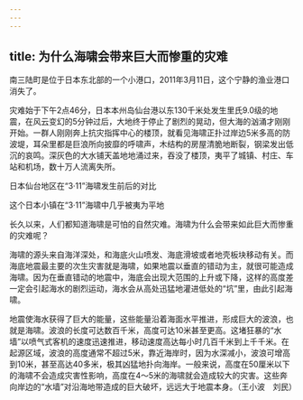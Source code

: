 ```yaml
---
---
---
```

title: 为什么海啸会带来巨大而惨重的灾难
---




南三陆町是位于日本东北部的一个小港口，2011年3月11日，这个宁静的渔业港口消失了。

灾难始于下午2点46分，日本本州岛仙台港以东130千米处发生里氏9.0级的地震，在风云变幻的5分钟过后，大地终于停止了剧烈的晃动，但大海的汹涌才刚刚开始。一群人刚刚奔上抗灾指挥中心的楼顶，就看见海啸正扑过岸边5米多高的防波堤，耳朵里都是巨浪所向披靡的呼啸声，木结构的房屋清脆地断裂，钢梁发出低沉的哀鸣。深灰色的大水铺天盖地地涌过来，吞没了楼顶，夷平了城镇、村庄、车站和机场，数十万人流离失所。

日本仙台地区在“3·11”海啸发生前后的对比



这个日本小镇在“3·11”海啸中几乎被夷为平地



长久以来，人们都知道海啸是可怕的自然灾难。海啸为什么会带来如此巨大而惨重的灾难呢？

海啸的源头来自海洋深处，和海底火山喷发、海底滑坡或者地壳板块移动有关。而海底地震最主要的次生灾害就是海啸，如果地震以垂直的错动为主，就很可能造成海啸。因为在垂直错动的地震中，海底会出现大范围的上升或下降，这样的高度差一定会引起海水的剧烈运动，海水会从高处迅猛地灌进低处的“坑”里，由此引起海啸。

地震使海水获得了巨大的能量，这些能量沿着海面水平推进，形成巨大的波浪，也就是海啸。波浪的长度可达数百千米，高度可达10米甚至更高。这堵狂暴的“水墙”以喷气式客机的速度迅速推进，移动速度高达每小时几百千米到上千千米。在起源区域，波浪的高度通常不超过5米，靠近海岸时，因为水深减小，波浪可增高到10米，甚至高达40多米，极其凶猛地扑向海岸。一般来说，高度在50厘米以下的海啸不会造成灾害性影响，高度在4～5米的海啸就会造成较大的灾害。这些奔向岸边的“水墙”对沿海地带造成的巨大破坏，远远大于地震本身。（王小波　刘民）